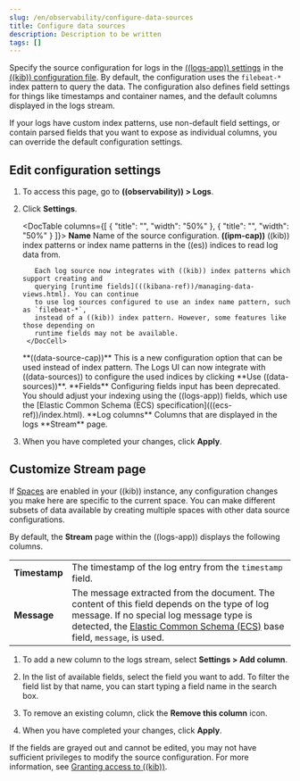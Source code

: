 ```yaml
---
slug: /en/observability/configure-data-sources
title: Configure data sources
description: Description to be written
tags: []
---
```


<div id="configure-data-sources"></div>

Specify the source configuration for logs in the
[((logs-app)) settings](((kibana-ref))/logs-ui-settings-kb.html) in the
[((kib)) configuration file](((kibana-ref))/settings.html).
By default, the configuration uses the `filebeat-*` index pattern to query the data.
The configuration also defines field settings for things like timestamps
and container names, and the default columns displayed in the logs stream.

If your logs have custom index patterns, use non-default field settings, or contain
parsed fields that you want to expose as individual columns, you can override the
default configuration settings.

<div id="edit-config-settings"></div>

## Edit configuration settings

1. To access this page, go to **((observability)) > Logs**.

1. Click **Settings**.

    <DocTable columns={[
      {
        "title": "",
        "width": "50%"
      },
      {
        "title": "",
        "width": "50%"
      }
    ]}>
      <DocRow>
        <DocCell>**Name**</DocCell>
        <DocCell>Name of the source configuration. </DocCell>
      </DocRow>
      <DocRow>
        <DocCell>**((ipm-cap))**</DocCell>
        <DocCell>
          ((kib)) index patterns or index name patterns in the ((es)) indices
          to read log data from.

          Each log source now integrates with ((kib)) index patterns which support creating and
          querying [runtime fields](((kibana-ref))/managing-data-views.html). You can continue
          to use log sources configured to use an index name pattern, such as `filebeat-*`,
          instead of a ((kib)) index pattern. However, some features like those depending on
          runtime fields may not be available.
        </DocCell>
      </DocRow>
      <DocRow>
        <DocCell>**((data-source-cap))**</DocCell>
        <DocCell>
          This is a new configuration option that can be used instead of index pattern. The Logs UI can now integrate with ((data-sources)) to configure the used indices by clicking **Use ((data-sources))**.
        </DocCell>
      </DocRow>
      <DocRow>
        <DocCell>**Fields**</DocCell>
        <DocCell>
          Configuring fields input has been deprecated. You should adjust your indexing using the <DocLink slug="/en/observability/logs-app-fields">((logs-app)) fields</DocLink>, which use the [Elastic Common Schema (ECS) specification](((ecs-ref))/index.html).
        </DocCell>
      </DocRow>
      <DocRow>
        <DocCell>**Log columns**</DocCell>
        <DocCell>
          Columns that are displayed in the logs **Stream** page.
        </DocCell>
      </DocRow>
    </DocTable>

1. When you have completed your changes, click **Apply**.

<div id="customize-stream-page"></div>

## Customize Stream page

<DocCallOut title="Tip">

If [Spaces](((kibana-ref))/xpack-spaces.html) are enabled in your ((kib)) instance,
any configuration changes you make here are specific to the current space.
You can make different subsets of data available by creating multiple spaces
with other data source configurations.

</DocCallOut>

By default, the **Stream** page within the ((logs-app)) displays the following columns.

|  |  |
|---|---|
| **Timestamp** | The timestamp of the log entry from the `timestamp` field.  |
| **Message** | The message extracted from the document. The content of this field depends on the type of log message. If no special log message type is detected, the [Elastic Common Schema (ECS)](((ecs-ref))/ecs-base.html) base field, `message`, is used. |

1. To add a new column to the logs stream, select **Settings > Add column**.
1. In the list of available fields, select the field you want to add.
    To filter the field list by that name, you can start typing a field name in the search box.

1. To remove an existing column, click the **Remove this column** icon.
1. When you have completed your changes, click **Apply**.

If the fields are grayed out and cannot be edited, you may not have sufficient privileges
to modify the source configuration. For more information, see [Granting access to ((kib))](((kibana-ref))/xpack-security-authorization.html).
